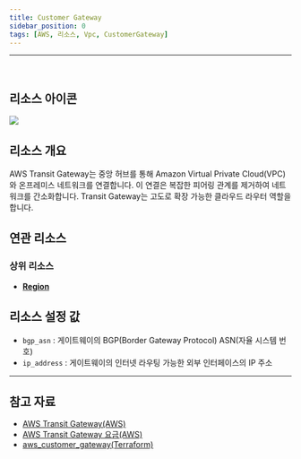 ```yaml
---
title: Customer Gateway
sidebar_position: 0
tags: [AWS, 리소스, Vpc, CustomerGateway]
---
```







<hr />
<br />

## 리소스 아이콘

<img src={icon} />

## 리소스 개요

AWS Transit Gateway는 중앙 허브를 통해 Amazon Virtual Private Cloud(VPC)와 온프레미스 네트워크를 연결합니다. 이 연결은 복잡한 피어링 관계를 제거하여 네트워크를 간소화합니다. Transit Gateway는 고도로 확장 가능한 클라우드 라우터 역할을 합니다.

## 연관 리소스

### 상위 리소스

-   [**Region**](https://docs.cstudio.app/docs/resource/aws/Base/Region)

## 리소스 설정 값

-   `bgp_asn` : 게이트웨이의 BGP(Border Gateway Protocol) ASN(자율 시스템 번호)
-   `ip_address` : 게이트웨이의 인터넷 라우팅 가능한 외부 인터페이스의 IP 주소

---

## 참고 자료

-   [AWS Transit Gateway(AWS)](https://aws.amazon.com/ko/transit-gateway/?nc2=type_a)
-   [AWS Transit Gateway 요금(AWS)](https://aws.amazon.com/ko/transit-gateway/pricing/)
-   [aws_customer_gateway(Terraform)](https://registry.terraform.io/providers/hashicorp/aws/latest/docs/resources/customer_gateway)

